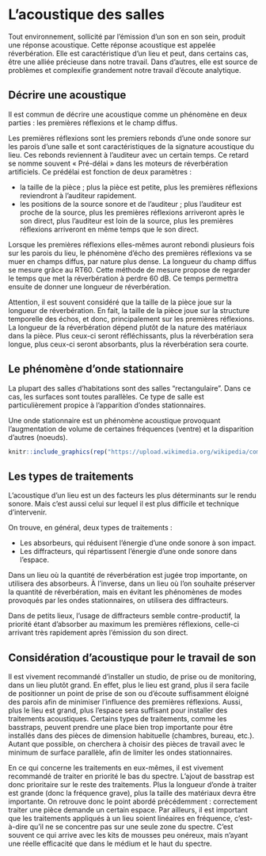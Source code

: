 # L’acoustique des salles

Tout environnement, sollicité par l’émission d’un son en son sein, produit une réponse acoustique. Cette réponse acoustique est appelée réverbération. Elle est caractéristique d’un lieu et peut, dans certains cas, être une alliée précieuse dans notre travail. Dans d’autres, elle est source de problèmes et complexifie grandement notre travail d’écoute analytique.

## Décrire une acoustique

Il est commun de décrire une acoustique comme un phénomène en deux parties : les premières réflexions et le champ diffus.

Les premières réflexions sont les premiers rebonds d’une onde sonore sur les parois d’une salle et sont caractéristiques de la signature acoustique du lieu. Ces rebonds reviennent à l’auditeur avec un certain temps. Ce retard se nomme souvent « Pré-délai » dans les moteurs de réverbération artificiels. Ce prédélai est fonction de deux paramètres :

+ la taille de la pièce ; plus la pièce est petite, plus les premières réflexions reviendront à l’auditeur rapidement.
+ les positions de la source sonore et de l’auditeur ; plus l’auditeur est proche de la source, plus les premières réflexions arriveront après le son direct, plus l’auditeur est loin de la source, plus les premières réflexions arriveront en même temps que le son direct.

Lorsque les premières réflexions elles-mêmes auront rebondi plusieurs fois sur les parois du lieu, le phénomène d’écho des premières réflexions va se muer en champs diffus, par nature plus dense. La longueur du champ diffus se mesure grâce au RT60. Cette méthode de mesure propose de regarder le temps que met la réverbération à perdre 60 dB. Ce temps permettra ensuite de donner une longueur de réverbération.

Attention, il est souvent considéré que la taille de la pièce joue sur la longueur de réverbération. En fait, la taille de la pièce joue sur la structure temporelle des échos, et donc, principalement sur les premières réflexions. La longueur de la réverbération dépend plutôt de la nature des matériaux dans la pièce. Plus ceux-ci seront réfléchissants, plus la réverbération sera longue, plus ceux-ci seront absorbants, plus la réverbération sera courte.

## Le phénomène d'onde stationnaire

La plupart des salles d'habitations sont des salles "rectangulaire". Dans ce cas, les surfaces sont toutes parallèles. Ce type de salle est particulièrement propice à l'apparition d'ondes stationnaires.

Une onde stationnaire est un phénomène acoustique provoquant l'augmentation de volume de certaines fréquences (ventre) et la disparition d'autres (noeuds).

```r
knitr::include_graphics(rep("https://upload.wikimedia.org/wikipedia/commons/7/7d/Standing_wave_2.gif"))
```

## Les types de traitements

L’acoustique d’un lieu est un des facteurs les plus déterminants sur le rendu sonore. Mais c’est aussi celui sur lequel il est plus difficile et technique d’intervenir.

On trouve, en général, deux types de traitements :

+ Les absorbeurs, qui réduisent l’énergie d’une onde sonore à son impact.
+ Les diffracteurs, qui répartissent l’énergie d’une onde sonore dans l’espace.

Dans un lieu où la quantité de réverbération est jugée trop importante, on utilisera des absorbeurs. À l’inverse, dans un lieu où l’on souhaite préserver la quantité de réverbération, mais en évitant les phénomènes de modes provoqués par les ondes stationnaires, on utilisera des diffracteurs.

Dans de petits lieux, l’usage de diffracteurs semble contre-productif, la priorité étant d’absorber au maximum les premières réflexions, celle-ci arrivant très rapidement après l’émission du son direct.

## Considération d’acoustique pour le travail de son

Il est vivement recommandé d’installer un studio, de prise ou de monitoring, dans un lieu plutôt grand. En effet, plus le lieu est grand, plus il sera facile de positionner un point de prise de son ou d’écoute suffisamment éloigné des parois afin de minimiser l’influence des premières réflexions. Aussi, plus le lieu est grand, plus l’espace sera suffisant pour installer des traitements acoustiques. Certains types de traitements, comme les basstraps, peuvent prendre une place bien trop importante pour être installés dans des pièces de dimension habituelle (chambres, bureau, etc.). Autant que possible, on cherchera à choisir des pièces de travail avec le minimum de surface parallèle, afin de limiter les ondes stationnaires.

En ce qui concerne les traitements en eux-mêmes, il est vivement recommandé de traiter en priorité le bas du spectre. L’ajout de basstrap est donc prioritaire sur le reste des traitements. Plus la longueur d’onde à traiter est grande (donc la fréquence grave), plus la taille des matériaux devra être importante. On retrouve donc le point abordé précédemment : correctement traiter une pièce demande un certain espace. Par ailleurs, il est important que les traitements appliqués à un lieu soient linéaires en fréquence, c’est-à-dire qu’il ne se concentre pas sur une seule zone du spectre. C’est souvent ce qui arrive avec les kits de mousses peu onéreux, mais n’ayant une réelle efficacité que dans le médium et le haut du spectre.